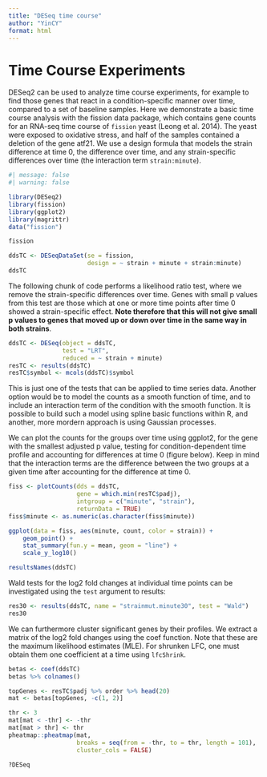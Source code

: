 ```yaml
---
title: "DESeq time course"
author: "YinCY"
format: html
---
```


# Time Course Experiments
DESeq2 can be used to analyze time course experiments, for example to find those genes that react in a condition-specific manner over time, compared to a set of baseline samples. Here we demonstrate a basic time course analysis with the fission data package, which contains gene counts for an RNA-seq time course of `fission` yeast (Leong et al. 2014). The yeast were exposed to oxidative stress, and half of the samples contained a deletion of the gene atf21. We use a design formula that models the strain difference at time 0, the difference over time, and any strain-specific differences over time (the interaction term `strain:minute`).

```r
#| message: false
#| warning: false

library(DESeq2)
library(fission)
library(ggplot2)
library(magrittr)
data("fission")

fission
```


```r
ddsTC <- DESeqDataSet(se = fission, 
                      design = ~ strain + minute + strain:minute)
ddsTC
```

The following chunk of code performs a likelihood ratio test, where we remove the strain-specific differences over time. Genes with small p values from this test are those which at one or more time points after time 0 showed a strain-specific effect. **Note therefore that this will not give small p values to genes that moved up or down over time in the same way in both strains**.

```r
ddsTC <- DESeq(object = ddsTC, 
               test = "LRT", 
               reduced = ~ strain + minute)
resTC <- results(ddsTC)
resTC$symbol <- mcols(ddsTC)$symbol
```

This is just one of the tests that can be applied to time series data. Another option would be to model the counts as a smooth function of time, and to include an interaction term of the condition with the smooth function. It is possible to build such a model using spline basic functions within R, and another, more mordern approach is using Gaussian processes.

We can plot the counts for the groups over time using ggplot2, for the gene with the smallest adjusted p value, testing for condition-dependent time profile and accounting for differences at time 0 (figure below). Keep in mind that the interaction terms are the difference between the two groups at a given time after accounting for the difference at time 0.

```r
fiss <- plotCounts(dds = ddsTC, 
                   gene = which.min(resTC$padj), 
                   intgroup = c("minute", "strain"), 
                   returnData = TRUE)
fiss$minute <- as.numeric(as.character(fiss$minute))

ggplot(data = fiss, aes(minute, count, color = strain)) +
    geom_point() +
    stat_summary(fun.y = mean, geom = "line") +
    scale_y_log10()
```

```r
resultsNames(ddsTC)
```

Wald tests for the log2 fold changes at individual time points can be investigated using the `test` argument to results:
```r
res30 <- results(ddsTC, name = "strainmut.minute30", test = "Wald")
res30
```

We can furthermore cluster significant genes by their profiles. We extract a matrix of the log2 fold changes using the coef function. Note that these are the maximum likelihood estimates (MLE). For shrunken LFC, one must obtain them one coefficient at a time using `lfcShrink`.

```r
betas <- coef(ddsTC)
betas %>% colnames()
```

```r
topGenes <- resTC$padj %>% order %>% head(20)
mat <- betas[topGenes, -c(1, 2)]

thr <- 3
mat[mat < -thr] <- -thr
mat[mat > thr] <- thr
pheatmap::pheatmap(mat, 
                   breaks = seq(from = -thr, to = thr, length = 101), 
                   cluster_cols = FALSE)

?DESeq
```

























